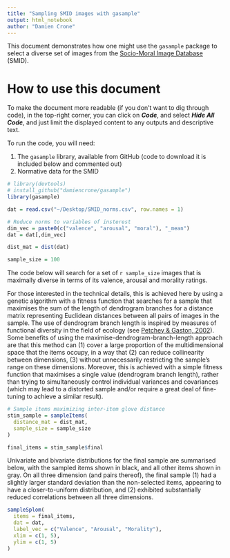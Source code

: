 ```yaml
---
title: "Sampling SMID images with gasample"
output: html_notebook
author: "Damien Crone"
---
```

 
This document demonstrates how one might use the `gasample` package to select a diverse set of images from the [Socio-Moral Image Database](https://journals.plos.org/plosone/article?id=10.1371/journal.pone.0190954) (SMID).

# How to use this document

To make the document more readable (if you don't want to dig through code), in the top-right corner, you can click on _**Code**_, and select _**Hide All Code**_, and just limit the displayed content to any outputs and descriptive text.

To run the code, you will need:

1. The `gasample` library, available from GitHub (code to download it is included below and commented out)
2. Normative data for the SMID

```r

# library(devtools)
# install_github("damiencrone/gasample")
library(gasample)

dat = read.csv("~/Desktop/SMID_norms.csv", row.names = 1)

# Reduce norms to variables of insterest
dim_vec = paste0(c("valence", "arousal", "moral"), "_mean")
dat = dat[,dim_vec]

dist_mat = dist(dat)

sample_size = 100

```

The code below will search for a set of `r sample_size` images that is maximally diverse in terms of its valence, arousal and morality ratings.

For those interested in the technical details, this is achieved here by using a genetic algorithm with a fitness function that searches for a sample that maximises the sum of the length of dendrogram branches for a distance matrix representing Euclidean distances between all pairs of images in the sample. The use of dendrogram branch length is inspired by measures of functional diversity in the field of ecology (see [Petchey & Gaston, 2002](http://doi.wiley.com/10.1046/j.1461-0248.2002.00339.x)). Some benefits of using the maximise-dendrogram-branch-length approach are that this method can (1) cover a large proportion of the multidimensional space that the items occupy, in a way that (2) can reduce collinearity between dimensions, (3) without unnecessarily restricting the sample's range on these dimensions. Moreover, this is achieved with a simple fitness function that maximises a single value (dendrogram branch length), rather than trying to simultaneously control individual variances and covariances (which may lead to a distorted sample and/or require a great deal of fine-tuning to achieve a similar result).

```r

# Sample items maximizing inter-item glove distance
stim_sample = sampleItems(
  distance_mat = dist_mat,
  sample_size = sample_size
)

final_items = stim_sample$final

```

Univariate and bivariate distributions for the final sample are summarised below, with the sampled items shown in black, and all other items shown in gray. On all three dimension (and pairs thereof), the final sample (1) had a slightly larger standard deviation than the non-selected items, appearing to have a closer-to-uniform distribution, and (2) exhibited substantially reduced correlations between all three dimensions.

```r

sampleSplom(
  items = final_items,
  dat = dat,
  label_vec = c("Valence", "Arousal", "Morality"),
  xlim = c(1, 5),
  ylim = c(1, 5)
)

```

